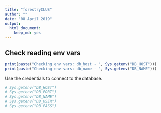 ```yaml
---
title: "forestryCLUS"
author: ""
date: "08 April 2019"
output:
  html_document: 
    keep_md: yes
---
```


<!--
Copyright 2020 Province of British Columbia
 
Licensed under the Apache License, Version 2.0 (the "License");
you may not use this file except in compliance with the License.
You may obtain a copy of the License at
 
http://www.apache.org/licenses/LICENSE-2.0
 
Unless required by applicable law or agreed to in writing, software distributed under the License is distributed on an "AS IS" BASIS,
WITHOUT WARRANTIES OR CONDITIONS OF ANY KIND, either express or implied.
See the License for the specific language governing permissions and limitations under the License.-->

## Check reading env vars

```r
print(paste("Checking env vars: db_host - ", Sys.getenv("DB_HOST")))
print(paste("Checking env vars: db_name - ", Sys.getenv("DB_NAME")))
```

Use the credentials to connect to the database.

```r
# Sys.getenv("DB_HOST")
# Sys.getenv("DB_PORT")
# Sys.getenv("DB_NAME")
# Sys.getenv("DB_USER")
# Sys.getenv("DB_PASS")
```
